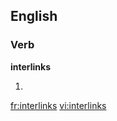 
==English==

===Verb===
'''interlinks'''

# {{third-person singular of|[[interlink]]}}

[[fr:interlinks]]
[[vi:interlinks]]
